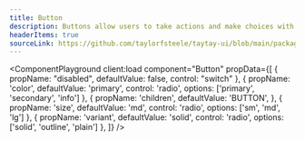```yaml
---
title: Button
description: Buttons allow users to take actions and make choices with a single tap.
headerItems: true
sourceLink: https://github.com/taylorfsteele/taytay-ui/blob/main/packages/react/src/Button/Button.tsx
---
```



<ComponentPlayground
  client:load
  component="Button"
  propData={[
    { propName: "disabled", defaultValue: false, control: "switch" },
    { propName: 'color', defaultValue: 'primary', control: 'radio', options: ['primary', 'secondary', 'info'] },
    { propName: 'children', defaultValue: 'BUTTON', },
    { propName: 'size', defaultValue: 'md', control: 'radio', options: ['sm', 'md', 'lg'] },
    { propName: 'variant', defaultValue: 'solid', control: 'radio', options: ['solid', 'outline', 'plain'] },
  ]}
/>